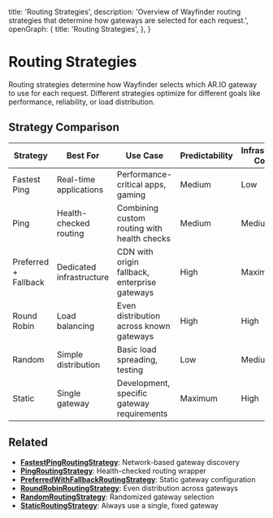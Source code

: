   title: 'Routing Strategies',
  description:
    'Overview of Wayfinder routing strategies that determine how gateways are selected for each request.',
  openGraph: {
    title: 'Routing Strategies',
  },
}


# Routing Strategies

Routing strategies determine how Wayfinder selects which AR.IO gateway to use for each request. Different strategies optimize for different goals like performance, reliability, or load distribution.

## Strategy Comparison

<Table>
  <thead>
    <tr>
      <th>Strategy</th>
      <th>Best For</th>
      <th>Use Case</th>
      <th>Predictability</th>
      <th>Infrastructure Control</th>
    </tr>
  </thead>
  <tbody>
    <tr>
      <td>Fastest Ping</td>
      <td>Real-time applications</td>
      <td>Performance-critical apps, gaming</td>
      <td>Medium</td>
      <td>Low</td>
    </tr>
    <tr>
      <td>Ping</td>
      <td>Health-checked routing</td>
      <td>Combining custom routing with health checks</td>
      <td>Medium</td>
      <td>Medium</td>
    </tr>
    <tr>
      <td>Preferred + Fallback</td>
      <td>Dedicated infrastructure</td>
      <td>CDN with origin fallback, enterprise gateways</td>
      <td>High</td>
      <td>Maximum</td>
    </tr>
    <tr>
      <td>Round Robin</td>
      <td>Load balancing</td>
      <td>Even distribution across known gateways</td>
      <td>High</td>
      <td>High</td>
    </tr>
    <tr>
      <td>Random</td>
      <td>Simple distribution</td>
      <td>Basic load spreading, testing</td>
      <td>Low</td>
      <td>Medium</td>
    </tr>
    <tr>
      <td>Static</td>
      <td>Single gateway</td>
      <td>Development, specific gateway requirements</td>
      <td>Maximum</td>
      <td>High</td>
    </tr>
  </tbody>
</Table>

## Related

- **[FastestPingRoutingStrategy](/wayfinder/core/routing-strategies/fastest-ping)**: Network-based gateway discovery
- **[PingRoutingStrategy](/wayfinder/core/routing-strategies/ping)**: Health-checked routing wrapper
- **[PreferredWithFallbackRoutingStrategy](/wayfinder/core/routing-strategies/prefrred-with-fallback)**: Static gateway configuration
- **[RoundRobinRoutingStrategy](/wayfinder/core/routing-strategies/round-robin)**: Even distribution across gateways
- **[RandomRoutingStrategy](/wayfinder/core/routing-strategies/random)**: Randomized gateway selection
- **[StaticRoutingStrategy](/wayfinder/core/routing-strategies/static)**: Always use a single, fixed gateway
